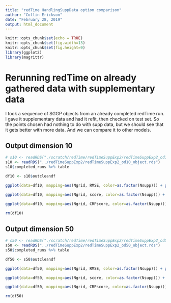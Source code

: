 ```yaml
---
title: "redTime HandlingSuppData option comparison"
author: "Collin Erickson"
date: "February 28, 2019"
output: html_document
---
```


```r
knitr::opts_chunk$set(echo = TRUE)
knitr::opts_chunk$set(fig.width=13)
knitr::opts_chunk$set(fig.height=9)
library(ggplot2)
library(magrittr)
```

# Rerunning redTime on already gathered data with supplementary data

I took a sequence of SGGP objects from an already completed redTime run.
I gave it supplementary data and had it refit, then checked on test set.
So the points chosen had nothing to do with supp data, but we should see
that it gets better with more data.
And we can compare it to other models.

## Output dimension 10

```r
# s10 <- readRDS("./scratch/redTime/redTimeSuppExp2/redTimeSuppExp2_od10_object.rds")
s10 <- readRDS("../redTimeSuppExp2/redTimeSuppExp2_od10_object.rds")
s10$completed_runs %>% table
```

```r
df10 <- s10$outcleandf
```

```r
ggplot(data=df10, mapping=aes(Ngrid, RMSE, color=as.factor(Nsupp))) + geom_point(size=4) + facet_grid(. ~ package+Supp, scales="free_y") + scale_y_log10()
```


```r
ggplot(data=df10, mapping=aes(Ngrid, score, color=as.factor(Nsupp))) + geom_point(size=4) + facet_grid(. ~ package+Supp, scales="free_y")# + scale_y_log10()
```


```r
ggplot(data=df10, mapping=aes(Ngrid, CRPscore, color=as.factor(Nsupp))) + geom_point(size=4) + facet_grid(. ~ package+Supp, scales="free_y") + scale_y_log10()
```


```r
rm(df10)
```


## Output dimension 50

```r

# s50 <- readRDS("./scratch/redTime/redTimeSuppExp2/redTimeSuppExp2_od50_object.rds")
s50 <- readRDS("../redTimeSuppExp2/redTimeSuppExp2_od50_object.rds")
s50$completed_runs %>% table
```


```r
df50 <- s50$outcleandf
```

```r
ggplot(data=df50, mapping=aes(Ngrid, RMSE, color=as.factor(Nsupp))) + geom_point(size=4) + facet_grid(. ~ package+Supp, scales="free_y") + scale_y_log10()
```


```r
ggplot(data=df50, mapping=aes(Ngrid, score, color=as.factor(Nsupp))) + geom_point(size=4) + facet_grid(. ~ package+Supp, scales="free_y")# + scale_y_log10()
```


```r
ggplot(data=df50, mapping=aes(Ngrid, CRPscore, color=as.factor(Nsupp))) + geom_point(size=4) + facet_grid(. ~ package+Supp, scales="free_y") + scale_y_log10()
```


```r
rm(df50)
```